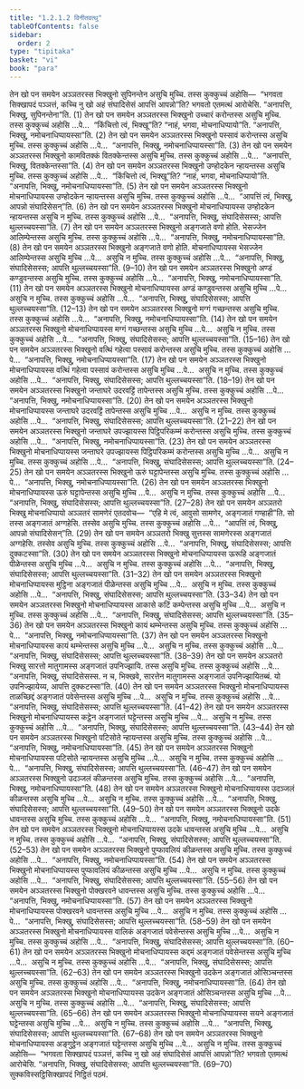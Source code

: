 ```yaml
---
title: "1.2.1.2 विनीतवत्थु"
tableOfContents: false
sidebar:
  order: 2
type: "tipitaka"
basket: "vi"
book: "para"
---
```



<DynamicBreadcrumb />

<Division number="263" book="para">

<Paragraph number="945" book="para">
तेन खो पन समयेन अञ्ञतरस्स भिक्खुनो सुपिनन्तेन असुचि मुच्चि. तस्स कुक्कुच्चं अहोसि—  “भगवता सिक्खापदं पञ्ञत्तं, कच्चि नु खो अहं संघादिसेसं आपत्तिं आपन्नो”ति? भगवतो एतमत्थं आरोचेसि. “अनापत्ति, भिक्खु, सुपिनन्तेना”ति. (1)
</Paragraph>

<Paragraph number="946" book="para">
तेन खो पन समयेन अञ्ञतरस्स भिक्खुनो उच्चारं करोन्तस्स असुचि मुच्चि. तस्स कुक्कुच्चं अहोसि …पे…  “किंचित्तो त्वं, भिक्खू”ति? “नाहं, भगवा, मोचनाधिप्पायो”ति. “अनापत्ति, भिक्खु, नमोचनाधिप्पायस्सा”ति. (2)
</Paragraph>

<Paragraph number="947" book="para">
तेन खो पन समयेन अञ्ञतरस्स भिक्खुनो पस्सावं करोन्तस्स असुचि मुच्चि. तस्स कुक्कुच्चं अहोसि …पे…  “अनापत्ति, भिक्खु, नमोचनाधिप्पायस्सा”ति. (3)
</Paragraph>

<Paragraph number="948" book="para">
तेन खो पन समयेन अञ्ञतरस्स भिक्खुनो कामवितक्कं वितक्केन्तस्स असुचि मुच्चि. तस्स कुक्कुच्चं अहोसि …पे…  “अनापत्ति, भिक्खु, वितक्केन्तस्सा”ति. (4)
</Paragraph>

<Paragraph number="949" book="para">
तेन खो पन समयेन अञ्ञतरस्स भिक्खुनो उण्होदकेन न्हायन्तस्स असुचि मुच्चि. तस्स कुक्कुच्चं अहोसि …पे…  “किंचित्तो त्वं, भिक्खू”ति? “नाहं, भगवा, मोचनाधिप्पायो”ति. “अनापत्ति, भिक्खु, नमोचनाधिप्पायस्सा”ति. (5)
</Paragraph>

<Paragraph number="950" book="para">
तेन खो पन समयेन अञ्ञतरस्स भिक्खुनो मोचनाधिप्पायस्स उण्होदकेन न्हायन्तस्स असुचि मुच्चि. तस्स कुक्कुच्चं अहोसि …पे…  “आपत्तिं त्वं, भिक्खु, आपन्नो संघादिसेसन्”ति. (6)
</Paragraph>

<Paragraph number="951" book="para">
तेन खो पन समयेन अञ्ञतरस्स भिक्खुनो मोचनाधिप्पायस्स उण्होदकेन न्हायन्तस्स असुचि न मुच्चि. तस्स कुक्कुच्चं अहोसि …पे…  “अनापत्ति, भिक्खु, संघादिसेसस्स; आपत्ति थुल्लच्चयस्सा”ति. (7)
</Paragraph>

<Paragraph number="952" book="para">
तेन खो पन समयेन अञ्ञतरस्स भिक्खुनो अङ्गजाते वणो होति. भेसज्जेन आलिम्पेन्तस्स असुचि मुच्चि. तस्स कुक्कुच्चं अहोसि …पे…  “अनापत्ति, भिक्खु, नमोचनाधिप्पायस्सा”ति. (8)
</Paragraph>

<Paragraph number="953" book="para">
तेन खो पन समयेन अञ्ञतरस्स भिक्खुनो अङ्गजाते वणो होति. मोचनाधिप्पायस्स भेसज्जेन आलिम्पेन्तस्स असुचि मुच्चि …पे…  असुचि न मुच्चि. तस्स कुक्कुच्चं अहोसि …पे…  “अनापत्ति, भिक्खु, संघादिसेसस्स; आपत्ति थुल्लच्चयस्सा”ति. (9–10)
</Paragraph>

<Paragraph number="954" book="para">
तेन खो पन समयेन अञ्ञतरस्स भिक्खुनो अण्डं कण्डुवन्तस्स असुचि मुच्चि. तस्स कुक्कुच्चं अहोसि …पे…  “अनापत्ति, भिक्खु, नमोचनाधिप्पायस्सा”ति. (11)
</Paragraph>

<Paragraph number="955" book="para">
तेन खो पन समयेन अञ्ञतरस्स भिक्खुनो मोचनाधिप्पायस्स अण्डं कण्डुवन्तस्स असुचि मुच्चि …पे…  असुचि न मुच्चि. तस्स कुक्कुच्चं अहोसि …पे…  “अनापत्ति, भिक्खु, संघादिसेसस्स; आपत्ति थुल्लच्चयस्सा”ति. (12–13)
</Paragraph>

</Division>
<Division number="264" book="para">

<Paragraph number="956" book="para">
तेन खो पन समयेन अञ्ञतरस्स भिक्खुनो मग्गं गच्छन्तस्स असुचि मुच्चि. तस्स कुक्कुच्चं अहोसि …पे…  “अनापत्ति, भिक्खु, नमोचनाधिप्पायस्सा”ति. (14)
</Paragraph>

<Paragraph number="957" book="para">
तेन खो पन समयेन अञ्ञतरस्स भिक्खुनो मोचनाधिप्पायस्स मग्गं गच्छन्तस्स असुचि मुच्चि …पे…  असुचि न मुच्चि. तस्स कुक्कुच्चं अहोसि …पे…  “अनापत्ति, भिक्खु, संघादिसेसस्स; आपत्ति थुल्लच्चयस्सा”ति. (15–16)
</Paragraph>

<Paragraph number="958" book="para">
तेन खो पन समयेन अञ्ञतरस्स भिक्खुनो वत्थिं गहेत्वा पस्सावं करोन्तस्स असुचि मुच्चि. तस्स कुक्कुच्चं अहोसि …पे…  “अनापत्ति, भिक्खु, नमोचनाधिप्पायस्सा”ति. (17)
</Paragraph>

<Paragraph number="959" book="para">
तेन खो पन समयेन अञ्ञतरस्स भिक्खुनो मोचनाधिप्पायस्स वत्थिं गहेत्वा पस्सावं करोन्तस्स असुचि मुच्चि …पे…  असुचि न मुच्चि. तस्स कुक्कुच्चं अहोसि …पे…  “अनापत्ति, भिक्खु, संघादिसेसस्स; आपत्ति थुल्लच्चयस्सा”ति. (18–19)
</Paragraph>

<Paragraph number="960" book="para">
तेन खो पन समयेन अञ्ञतरस्स भिक्खुनो जन्ताघरे उदरवट्टिं तापेन्तस्स असुचि मुच्चि. तस्स कुक्कुच्चं अहोसि …पे…  “अनापत्ति, भिक्खु, नमोचनाधिप्पायस्सा”ति. (20)
</Paragraph>

<Paragraph number="961" book="para">
तेन खो पन समयेन अञ्ञतरस्स भिक्खुनो मोचनाधिप्पायस्स जन्ताघरे उदरवट्टिं तापेन्तस्स असुचि मुच्चि …पे…  असुचि न मुच्चि. तस्स कुक्कुच्चं अहोसि …पे…  “अनापत्ति, भिक्खु, संघादिसेसस्स; आपत्ति थुल्लच्चयस्सा”ति. (21–22)
</Paragraph>

<Paragraph number="962" book="para">
तेन खो पन समयेन अञ्ञतरस्स भिक्खुनो जन्ताघरे उपज्झायस्स पिट्ठिपरिकम्मं करोन्तस्स असुचि मुच्चि. तस्स कुक्कुच्चं अहोसि …पे…  “अनापत्ति, भिक्खु, नमोचनाधिप्पायस्सा”ति. (23)
</Paragraph>

<Paragraph number="963" book="para">
तेन खो पन समयेन अञ्ञतरस्स भिक्खुनो मोचनाधिप्पायस्स जन्ताघरे उपज्झायस्स पिट्ठिपरिकम्मं करोन्तस्स असुचि मुच्चि …पे…  असुचि न मुच्चि. तस्स कुक्कुच्चं अहोसि …पे…  “अनापत्ति, भिक्खु, संघादिसेसस्स; आपत्ति थुल्लच्चयस्सा”ति. (24–25)
</Paragraph>

</Division>
<Division number="265" book="para">

<Paragraph number="964" book="para">
तेन खो पन समयेन अञ्ञतरस्स भिक्खुनो ऊरुं घट्टापेन्तस्स असुचि मुच्चि. तस्स कुक्कुच्चं अहोसि …पे…  “अनापत्ति, भिक्खु, नमोचनाधिप्पायस्सा”ति. (26)
</Paragraph>

<Paragraph number="965" book="para">
तेन खो पन समयेन अञ्ञतरस्स भिक्खुनो मोचनाधिप्पायस्स ऊरुं घट्टापेन्तस्स असुचि मुच्चि …पे…  असुचि न मुच्चि. तस्स कुक्कुच्चं अहोसि …पे…  “अनापत्ति, भिक्खु, संघादिसेसस्स; आपत्ति थुल्लच्चयस्सा”ति. (27–28)
</Paragraph>

<Paragraph number="966" book="para">
तेन खो पन समयेन अञ्ञतरो भिक्खु मोचनाधिप्पायो अञ्ञतरं सामणेरं एतदवोच—  “एहि मे त्वं, आवुसो सामणेर, अङ्गजातं गण्हाही”ति. सो तस्स अङ्गजातं अग्गहेसि. तस्सेव असुचि मुच्चि. तस्स कुक्कुच्चं अहोसि …पे…  “आपत्तिं त्वं, भिक्खु, आपन्नो संघादिसेसन्”ति. (29)
</Paragraph>

<Paragraph number="967" book="para">
तेन खो पन समयेन अञ्ञतरो भिक्खु सुत्तस्स सामणेरस्स अङ्गजातं अग्गहेसि. तस्सेव असुचि मुच्चि. तस्स कुक्कुच्चं अहोसि …पे…  “अनापत्ति, भिक्खु, संघादिसेसस्स; आपत्ति दुक्कटस्सा”ति. (30)
</Paragraph>

</Division>
<Division number="266" book="para">

<Paragraph number="968" book="para">
तेन खो पन समयेन अञ्ञतरस्स भिक्खुनो मोचनाधिप्पायस्स ऊरूहि अङ्गजातं पीळेन्तस्स असुचि मुच्चि …पे…  असुचि न मुच्चि. तस्स कुक्कुच्चं अहोसि …पे…  “अनापत्ति, भिक्खु, संघादिसेसस्स; आपत्ति थुल्लच्चयस्सा”ति. (31–32)
</Paragraph>

<Paragraph number="969" book="para">
तेन खो पन समयेन अञ्ञतरस्स भिक्खुनो मोचनाधिप्पायस्स मुट्ठिना अङ्गजातं पीळेन्तस्स असुचि मुच्चि …पे…  असुचि न मुच्चि. तस्स कुक्कुच्चं अहोसि …पे…  “अनापत्ति, भिक्खु, संघादिसेसस्स; आपत्ति थुल्लच्चयस्सा”ति. (33–34)
</Paragraph>

<Paragraph number="970" book="para">
तेन खो पन समयेन अञ्ञतरस्स भिक्खुनो मोचनाधिप्पायस्स आकासे कटिं कम्पेन्तस्स असुचि मुच्चि …पे…  असुचि न मुच्चि. तस्स कुक्कुच्चं अहोसि …पे…  “अनापत्ति, भिक्खु, संघादिसेसस्स; आपत्ति थुल्लच्चयस्सा”ति. (35–36)
</Paragraph>

<Paragraph number="971" book="para">
तेन खो पन समयेन अञ्ञतरस्स भिक्खुनो कायं थम्भेन्तस्स असुचि मुच्चि. तस्स कुक्कुच्चं अहोसि …पे…  “अनापत्ति, भिक्खु, नमोचनाधिप्पायस्सा”ति. (37)
</Paragraph>

<Paragraph number="972" book="para">
तेन खो पन समयेन अञ्ञतरस्स भिक्खुनो मोचनाधिप्पायस्स कायं थम्भेन्तस्स असुचि मुच्चि …पे…  असुचि न मुच्चि. तस्स कुक्कुच्चं अहोसि …पे…  “अनापत्ति, भिक्खु, संघादिसेसस्स; आपत्ति थुल्लच्चयस्सा”ति. (38–39)
</Paragraph>

<Paragraph number="973" book="para">
तेन खो पन समयेन अञ्ञतरो भिक्खु सारत्तो मातुगामस्स अङ्गजातं उपनिज्झायि. तस्स असुचि मुच्चि. तस्स कुक्कुच्चं अहोसि …पे…  “अनापत्ति, भिक्खु, संघादिसेसस्स. न च, भिक्खवे, सारत्तेन मातुगामस्स अङ्गजातं उपनिज्झायितब्बं. यो उपनिज्झायेय्य, आपत्ति दुक्कटस्सा”ति. (40)
</Paragraph>

</Division>
<Division number="267" book="para">

<Paragraph number="974" book="para">
तेन खो पन समयेन अञ्ञतरस्स भिक्खुनो मोचनाधिप्पायस्स ताळच्छिद्दं अङ्गजातं पवेसेन्तस्स असुचि मुच्चि …पे…  असुचि न मुच्चि. तस्स कुक्कुच्चं अहोसि …पे…  “अनापत्ति, भिक्खु, संघादिसेसस्स; आपत्ति थुल्लच्चयस्सा”ति. (41–42)
</Paragraph>

<Paragraph number="975" book="para">
तेन खो पन समयेन अञ्ञतरस्स भिक्खुनो मोचनाधिप्पायस्स कट्ठेन अङ्गजातं घट्टेन्तस्स असुचि मुच्चि …पे…  असुचि न मुच्चि. तस्स कुक्कुच्चं अहोसि …पे…  “अनापत्ति, भिक्खु, संघादिसेसस्स; आपत्ति थुल्लच्चयस्सा”ति. (43–44)
</Paragraph>

<Paragraph number="976" book="para">
तेन खो पन समयेन अञ्ञतरस्स भिक्खुनो पटिसोते न्हायन्तस्स असुचि मुच्चि. तस्स कुक्कुच्चं अहोसि …पे…  “अनापत्ति, भिक्खु, नमोचनाधिप्पायस्सा”ति. (45)
</Paragraph>

<Paragraph number="977" book="para">
तेन खो पन समयेन अञ्ञतरस्स भिक्खुनो मोचनाधिप्पायस्स पटिसोते न्हायन्तस्स असुचि मुच्चि …पे…  असुचि न मुच्चि. तस्स कुक्कुच्चं अहोसि …पे…  “अनापत्ति, भिक्खु, संघादिसेसस्स; आपत्ति थुल्लच्चयस्सा”ति. (46–47)
</Paragraph>

<Paragraph number="978" book="para">
तेन खो पन समयेन अञ्ञतरस्स भिक्खुनो उदञ्जलं कीळन्तस्स असुचि मुच्चि. तस्स कुक्कुच्चं अहोसि …पे…  “अनापत्ति, भिक्खु, नमोचनाधिप्पायस्सा”ति. (48)
</Paragraph>

<Paragraph number="979" book="para">
तेन खो पन समयेन अञ्ञतरस्स भिक्खुनो मोचनाधिप्पायस्स उदञ्जलं कीळन्तस्स असुचि मुच्चि …पे…  असुचि न मुच्चि. तस्स कुक्कुच्चं अहोसि …पे…  “अनापत्ति, भिक्खु, संघादिसेसस्स; आपत्ति थुल्लच्चयस्सा”ति. (49–50)
</Paragraph>

<Paragraph number="980" book="para">
तेन खो पन समयेन अञ्ञतरस्स भिक्खुनो उदके धावन्तस्स असुचि मुच्चि. तस्स कुक्कुच्चं अहोसि …पे…  “अनापत्ति, भिक्खु, नमोचनाधिप्पायस्सा”ति. (51)
</Paragraph>

<Paragraph number="981" book="para">
तेन खो पन समयेन अञ्ञतरस्स भिक्खुनो मोचनाधिप्पायस्स उदके धावन्तस्स असुचि मुच्चि …पे…  असुचि न मुच्चि. तस्स कुक्कुच्चं अहोसि …पे…  “अनापत्ति, भिक्खु, संघादिसेसस्स; आपत्ति थुल्लच्चयस्सा”ति. (52–53)
</Paragraph>

<Paragraph number="982" book="para">
तेन खो पन समयेन अञ्ञतरस्स भिक्खुनो पुप्फावलियं कीळन्तस्स असुचि मुच्चि. तस्स कुक्कुच्चं अहोसि …पे…  “अनापत्ति, भिक्खु, नमोचनाधिप्पायस्सा”ति. (54)
</Paragraph>

<Paragraph number="983" book="para">
तेन खो पन समयेन अञ्ञतरस्स भिक्खुनो मोचनाधिप्पायस्स पुप्फावलियं कीळन्तस्स असुचि मुच्चि …पे…  असुचि न मुच्चि. तस्स कुक्कुच्चं अहोसि …पे…  “अनापत्ति, भिक्खु, संघादिसेसस्स; आपत्ति थुल्लच्चयस्सा”ति. (55–56)
</Paragraph>

</Division>
<Division number="268" book="para">

<Paragraph number="984" book="para">
तेन खो पन समयेन अञ्ञतरस्स भिक्खुनो पोक्खरवने धावन्तस्स असुचि मुच्चि. तस्स कुक्कुच्चं अहोसि …पे…  “अनापत्ति, भिक्खु, नमोचनाधिप्पायस्सा”ति. (57)
</Paragraph>

<Paragraph number="985" book="para">
तेन खो पन समयेन अञ्ञतरस्स भिक्खुनो मोचनाधिप्पायस्स पोक्खरवने धावन्तस्स असुचि मुच्चि …पे…  असुचि न मुच्चि. तस्स कुक्कुच्चं अहोसि …पे…  “अनापत्ति, भिक्खु, संघादिसेसस्स; आपत्ति थुल्लच्चयस्सा”ति. (58–59)
</Paragraph>

<Paragraph number="986" book="para">
तेन खो पन समयेन अञ्ञतरस्स भिक्खुनो मोचनाधिप्पायस्स वालिकं अङ्गजातं पवेसेन्तस्स असुचि मुच्चि …पे…  असुचि न मुच्चि. तस्स कुक्कुच्चं अहोसि …पे…  “अनापत्ति, भिक्खु, संघादिसेसस्स; आपत्ति थुल्लच्चयस्सा”ति. (60–61)
</Paragraph>

<Paragraph number="987" book="para">
तेन खो पन समयेन अञ्ञतरस्स भिक्खुनो मोचनाधिप्पायस्स कद्दमं अङ्गजातं पवेसेन्तस्स असुचि मुच्चि …पे…  असुचि न मुच्चि. तस्स कुक्कुच्चं अहोसि …पे…  “अनापत्ति, भिक्खु, संघादिसेसस्स; आपत्ति थुल्लच्चयस्सा”ति. (62–63)
</Paragraph>

<Paragraph number="988" book="para">
तेन खो पन समयेन अञ्ञतरस्स भिक्खुनो उदकेन अङ्गजातं ओसिञ्चन्तस्स असुचि मुच्चि. तस्स कुक्कुच्चं अहोसि …पे…  “अनापत्ति, भिक्खु, नमोचनाधिप्पायस्सा”ति. (64)
</Paragraph>

<Paragraph number="989" book="para">
तेन खो पन समयेन अञ्ञतरस्स भिक्खुनो मोचनाधिप्पायस्स उदकेन अङ्गजातं ओसिञ्चन्तस्स असुचि मुच्चि …पे…  असुचि न मुच्चि. तस्स कुक्कुच्चं अहोसि …पे…  “अनापत्ति, भिक्खु, संघादिसेसस्स; आपत्ति थुल्लच्चयस्सा”ति. (65–66)
</Paragraph>

<Paragraph number="990" book="para">
तेन खो पन समयेन अञ्ञतरस्स भिक्खुनो मोचनाधिप्पायस्स सयने अङ्गजातं घट्टेन्तस्स असुचि मुच्चि …पे…  असुचि न मुच्चि. तस्स कुक्कुच्चं अहोसि …पे…  “अनापत्ति, भिक्खु, संघादिसेसस्स; आपत्ति थुल्लच्चयस्सा”ति. (67–68)
</Paragraph>

<Paragraph number="991" book="para">
तेन खो पन समयेन अञ्ञतरस्स भिक्खुनो मोचनाधिप्पायस्स अङ्गुट्ठेन अङ्गजातं घट्टेन्तस्स असुचि मुच्चि …पे…  असुचि न मुच्चि. तस्स कुक्कुच्चं अहोसि—  “भगवता सिक्खापदं पञ्ञत्तं, कच्चि नु खो अहं संघादिसेसं आपत्तिं आपन्नो”ति? भगवतो एतमत्थं आरोचेसि. “अनापत्ति, भिक्खु, संघादिसेसस्स; आपत्ति थुल्लच्चयस्सा”ति. (69–70)

</Paragraph>
</Division>

<Paragraph number="992" type="center" book="para">
सुक्कविस्सट्ठिसिक्खापदं निट्ठितं पठमं.
</Paragraph>